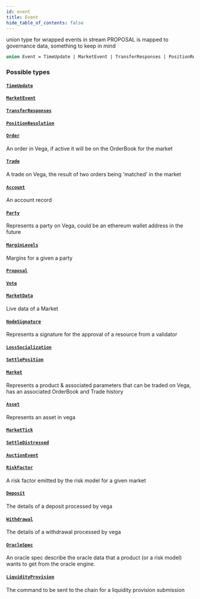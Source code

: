```yaml
---
id: event
title: Event
hide_table_of_contents: false
---
```



union type for wrapped events in stream PROPOSAL is mapped to governance data, something to keep in mind

```graphql
union Event = TimeUpdate | MarketEvent | TransferResponses | PositionResolution | Order | Trade | Account | Party | MarginLevels | Proposal | Vote | MarketData | NodeSignature | LossSocialization | SettlePosition | Market | Asset | MarketTick | SettleDistressed | AuctionEvent | RiskFactor | Deposit | Withdrawal | OracleSpec | LiquidityProvision
```


### Possible types

#### [`TimeUpdate`](/docs/mainnet/graphql/objects/time-update)




#### [`MarketEvent`](/docs/mainnet/graphql/objects/market-event)




#### [`TransferResponses`](/docs/mainnet/graphql/objects/transfer-responses)




#### [`PositionResolution`](/docs/mainnet/graphql/objects/position-resolution)




#### [`Order`](/docs/mainnet/graphql/objects/order)

An order in Vega, if active it will be on the OrderBook for the market


#### [`Trade`](/docs/mainnet/graphql/objects/trade)

A trade on Vega, the result of two orders being 'matched' in the market


#### [`Account`](/docs/mainnet/graphql/objects/account)

An account record


#### [`Party`](/docs/mainnet/graphql/objects/party)

Represents a party on Vega, could be an ethereum wallet address in the future


#### [`MarginLevels`](/docs/mainnet/graphql/objects/margin-levels)

Margins for a given a party


#### [`Proposal`](/docs/mainnet/graphql/objects/proposal)




#### [`Vote`](/docs/mainnet/graphql/objects/vote)




#### [`MarketData`](/docs/mainnet/graphql/objects/market-data)

Live data of a Market


#### [`NodeSignature`](/docs/mainnet/graphql/objects/node-signature)

Represents a signature for the approval of a resource from a validator


#### [`LossSocialization`](/docs/mainnet/graphql/objects/loss-socialization)




#### [`SettlePosition`](/docs/mainnet/graphql/objects/settle-position)




#### [`Market`](/docs/mainnet/graphql/objects/market)

Represents a product & associated parameters that can be traded on Vega, has an associated OrderBook and Trade history


#### [`Asset`](/docs/mainnet/graphql/objects/asset)

Represents an asset in vega


#### [`MarketTick`](/docs/mainnet/graphql/objects/market-tick)




#### [`SettleDistressed`](/docs/mainnet/graphql/objects/settle-distressed)




#### [`AuctionEvent`](/docs/mainnet/graphql/objects/auction-event)




#### [`RiskFactor`](/docs/mainnet/graphql/objects/risk-factor)

A risk factor emitted by the risk model for a given market


#### [`Deposit`](/docs/mainnet/graphql/objects/deposit)

The details of a deposit processed by vega


#### [`Withdrawal`](/docs/mainnet/graphql/objects/withdrawal)

The details of a withdrawal processed by vega


#### [`OracleSpec`](/docs/mainnet/graphql/objects/oracle-spec)

An oracle spec describe the oracle data that a product (or a risk model)
wants to get from the oracle engine.


#### [`LiquidityProvision`](/docs/mainnet/graphql/objects/liquidity-provision)

The command to be sent to the chain for a liquidity provision submission




